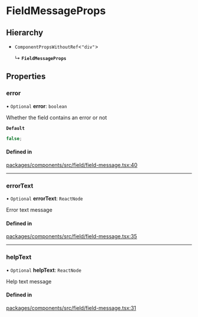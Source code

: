 # FieldMessageProps

## Hierarchy

- `ComponentPropsWithoutRef`\<`"div"`\>

  ↳ **`FieldMessageProps`**

## Properties

### error

• `Optional` **error**: `boolean`

Whether the field contains an error or not

**`Default`**

```ts
false;
```

#### Defined in

[packages/components/src/field/field-message.tsx:40](https://github.com/vtex/shoreline/blob/6674ddada/packages/components/src/field/field-message.tsx#L40)

---

### errorText

• `Optional` **errorText**: `ReactNode`

Error text message

#### Defined in

[packages/components/src/field/field-message.tsx:35](https://github.com/vtex/shoreline/blob/6674ddada/packages/components/src/field/field-message.tsx#L35)

---

### helpText

• `Optional` **helpText**: `ReactNode`

Help text message

#### Defined in

[packages/components/src/field/field-message.tsx:31](https://github.com/vtex/shoreline/blob/6674ddada/packages/components/src/field/field-message.tsx#L31)
